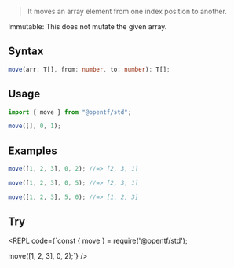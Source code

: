 
> It moves an array element from one index position to another.

<Callout emoji="✅" type="info">
Immutable: This does not mutate the given array.
</Callout>

## Syntax

```ts
move(arr: T[], from: number, to: number): T[];
```

## Usage

```ts
import { move } from "@opentf/std";

move([], 0, 1);
```

## Examples

```ts
move([1, 2, 3], 0, 2); //=> [2, 3, 1]

move([1, 2, 3], 0, 5); //=> [2, 3, 1]

move([1, 2, 3], 5, 0); //=> [1, 2, 3]
```

## Try

<REPL code={`const { move } = require('@opentf/std');

move([1, 2, 3], 0, 2);`} />
